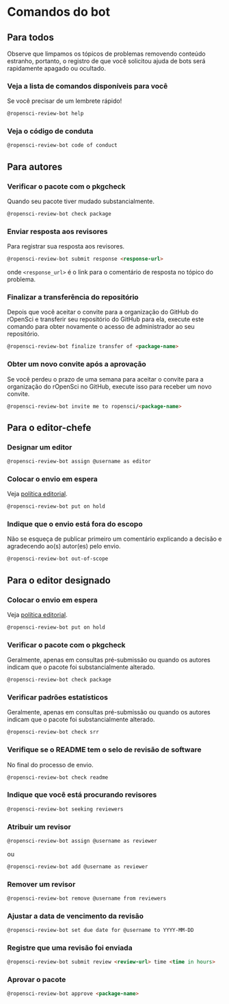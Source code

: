 # Comandos do bot {#bot-commands}

## Para todos {#for-everyone}

Observe que limpamos os tópicos de problemas removendo conteúdo estranho, portanto, o registro de que você solicitou ajuda de bots será rapidamente apagado ou ocultado.

### Veja a lista de comandos disponíveis para você {#see-the-list-of-commands-available-to-you}

Se você precisar de um lembrete rápido!

```markdown
@ropensci-review-bot help
```

### Veja o código de conduta {#see-the-code-of-conduct}

```markdown
@ropensci-review-bot code of conduct
```

## Para autores {#for-authors}

### Verificar o pacote com o pkgcheck {#check-package-with-pkgcheck}

Quando seu pacote tiver mudado substancialmente.

```markdown
@ropensci-review-bot check package
```

### Enviar resposta aos revisores {#submit-response-to-reviewers}

Para registrar sua resposta aos revisores.

```markdown
@ropensci-review-bot submit response <response-url>
```

onde `<response_url>` é o link para o comentário de resposta no tópico do problema.

### Finalizar a transferência do repositório {#finalize-repo-transfer}

Depois que você aceitar o convite para a organização do GitHub do rOpenSci e transferir seu repositório do GitHub para ela, execute este comando para obter novamente o acesso de administrador ao seu repositório.

```markdown
@ropensci-review-bot finalize transfer of <package-name>
```

### Obter um novo convite após a aprovação {#get-a-new-invite-after-approval}

Se você perdeu o prazo de uma semana para aceitar o convite para a organização do rOpenSci no GitHub, execute isso para receber um novo convite.

```markdown
@ropensci-review-bot invite me to ropensci/<package-name>
```

## Para o editor-chefe {#for-the-editor-in-chief}

### Designar um editor {#assign-an-editor}

```markdown
@ropensci-review-bot assign @username as editor
```

### Colocar o envio em espera {#put-submission-on-hold}

Veja [política editorial](#policiesreviewprocess).

```markdown
@ropensci-review-bot put on hold
```

### Indique que o envio está fora do escopo {#indicate-the-submission-is-out-of-scope}

Não se esqueça de publicar primeiro um comentário explicando a decisão e agradecendo ao(s) autor(es) pelo envio.

```markdown
@ropensci-review-bot out-of-scope
```

## Para o editor designado {#for-assigned-editor}

### Colocar o envio em espera {#put-submission-on-hold}

Veja [política editorial](#policiesreviewprocess).

```markdown
@ropensci-review-bot put on hold
```

### Verificar o pacote com o pkgcheck {#check-package-with-pkgcheck}

Geralmente, apenas em consultas pré-submissão ou quando os autores indicam que o pacote foi substancialmente alterado.

```markdown
@ropensci-review-bot check package
```

### Verificar padrões estatísticos {#check-statistical-standards}

Geralmente, apenas em consultas pré-submissão ou quando os autores indicam que o pacote foi substancialmente alterado.

```markdown
@ropensci-review-bot check srr
```

### Verifique se o README tem o selo de revisão de software {#check-that-readme-has-software-review-badge}

No final do processo de envio.

```markdown
@ropensci-review-bot check readme
```

### Indique que você está procurando revisores {#indicate-you-are-now-seeking-reviewers}

```markdown
@ropensci-review-bot seeking reviewers
```

### Atribuir um revisor {#assign-a-reviewer}

```markdown
@ropensci-review-bot assign @username as reviewer
```

ou

```markdown
@ropensci-review-bot add @username as reviewer
```

### Remover um revisor {#remove-a-reviewer}

```markdown
@ropensci-review-bot remove @username from reviewers
```

### Ajustar a data de vencimento da revisão {#tweak-review-due-date}

```markdown
@ropensci-review-bot set due date for @username to YYYY-MM-DD
```

### Registre que uma revisão foi enviada {#record-that-a-review-was-submitted}

```markdown
@ropensci-review-bot submit review <review-url> time <time in hours>
```

### Aprovar o pacote {#approve-package}

```markdown
@ropensci-review-bot approve <package-name>
```


